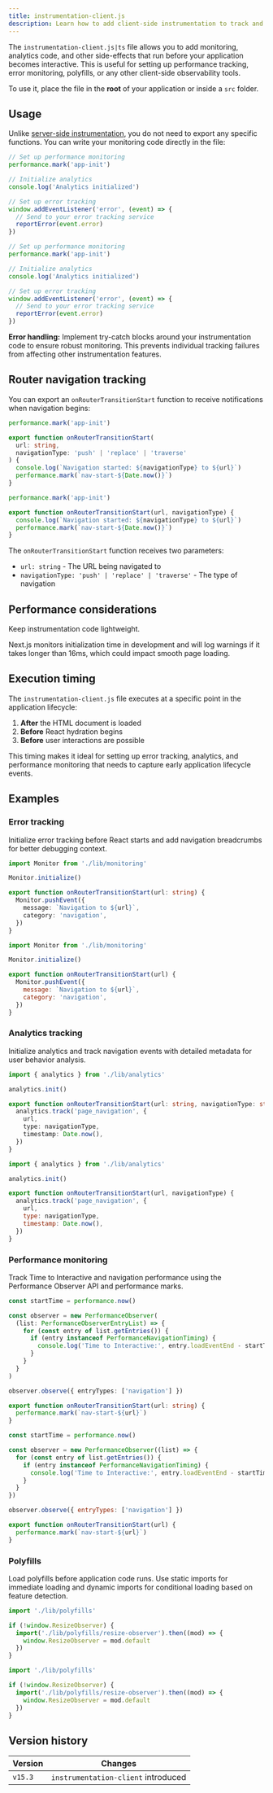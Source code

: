 ```yaml
---
title: instrumentation-client.js
description: Learn how to add client-side instrumentation to track and monitor your Next.js application's frontend performance.
---
```


The `instrumentation-client.js|ts` file allows you to add monitoring, analytics code, and other side-effects that run before your application becomes interactive. This is useful for setting up performance tracking, error monitoring, polyfills, or any other client-side observability tools.

To use it, place the file in the **root** of your application or inside a `src` folder.

## Usage

Unlike [server-side instrumentation](/docs/app/guides/instrumentation), you do not need to export any specific functions. You can write your monitoring code directly in the file:

```ts filename="instrumentation-client.ts" switcher
// Set up performance monitoring
performance.mark('app-init')

// Initialize analytics
console.log('Analytics initialized')

// Set up error tracking
window.addEventListener('error', (event) => {
  // Send to your error tracking service
  reportError(event.error)
})
```

```js filename="instrumentation-client.js" switcher
// Set up performance monitoring
performance.mark('app-init')

// Initialize analytics
console.log('Analytics initialized')

// Set up error tracking
window.addEventListener('error', (event) => {
  // Send to your error tracking service
  reportError(event.error)
})
```

**Error handling:** Implement try-catch blocks around your instrumentation code to ensure robust monitoring. This prevents individual tracking failures from affecting other instrumentation features.

## Router navigation tracking

You can export an `onRouterTransitionStart` function to receive notifications when navigation begins:

```ts filename="instrumentation-client.ts" switcher
performance.mark('app-init')

export function onRouterTransitionStart(
  url: string,
  navigationType: 'push' | 'replace' | 'traverse'
) {
  console.log(`Navigation started: ${navigationType} to ${url}`)
  performance.mark(`nav-start-${Date.now()}`)
}
```

```js filename="instrumentation-client.js" switcher
performance.mark('app-init')

export function onRouterTransitionStart(url, navigationType) {
  console.log(`Navigation started: ${navigationType} to ${url}`)
  performance.mark(`nav-start-${Date.now()}`)
}
```

The `onRouterTransitionStart` function receives two parameters:

- `url: string` - The URL being navigated to
- `navigationType: 'push' | 'replace' | 'traverse'` - The type of navigation

## Performance considerations

Keep instrumentation code lightweight.

Next.js monitors initialization time in development and will log warnings if it takes longer than 16ms, which could impact smooth page loading.

## Execution timing

The `instrumentation-client.js` file executes at a specific point in the application lifecycle:

1. **After** the HTML document is loaded
2. **Before** React hydration begins
3. **Before** user interactions are possible

This timing makes it ideal for setting up error tracking, analytics, and performance monitoring that needs to capture early application lifecycle events.

## Examples

### Error tracking

Initialize error tracking before React starts and add navigation breadcrumbs for better debugging context.

```ts filename="instrumentation-client.ts" switcher
import Monitor from './lib/monitoring'

Monitor.initialize()

export function onRouterTransitionStart(url: string) {
  Monitor.pushEvent({
    message: `Navigation to ${url}`,
    category: 'navigation',
  })
}
```

```js filename="instrumentation-client.js" switcher
import Monitor from './lib/monitoring'

Monitor.initialize()

export function onRouterTransitionStart(url) {
  Monitor.pushEvent({
    message: `Navigation to ${url}`,
    category: 'navigation',
  })
}
```

### Analytics tracking

Initialize analytics and track navigation events with detailed metadata for user behavior analysis.

```ts filename="instrumentation-client.ts" switcher
import { analytics } from './lib/analytics'

analytics.init()

export function onRouterTransitionStart(url: string, navigationType: string) {
  analytics.track('page_navigation', {
    url,
    type: navigationType,
    timestamp: Date.now(),
  })
}
```

```js filename="instrumentation-client.js" switcher
import { analytics } from './lib/analytics'

analytics.init()

export function onRouterTransitionStart(url, navigationType) {
  analytics.track('page_navigation', {
    url,
    type: navigationType,
    timestamp: Date.now(),
  })
}
```

### Performance monitoring

Track Time to Interactive and navigation performance using the Performance Observer API and performance marks.

```ts filename="instrumentation-client.ts" switcher
const startTime = performance.now()

const observer = new PerformanceObserver(
  (list: PerformanceObserverEntryList) => {
    for (const entry of list.getEntries()) {
      if (entry instanceof PerformanceNavigationTiming) {
        console.log('Time to Interactive:', entry.loadEventEnd - startTime)
      }
    }
  }
)

observer.observe({ entryTypes: ['navigation'] })

export function onRouterTransitionStart(url: string) {
  performance.mark(`nav-start-${url}`)
}
```

```js filename="instrumentation-client.js" switcher
const startTime = performance.now()

const observer = new PerformanceObserver((list) => {
  for (const entry of list.getEntries()) {
    if (entry instanceof PerformanceNavigationTiming) {
      console.log('Time to Interactive:', entry.loadEventEnd - startTime)
    }
  }
})

observer.observe({ entryTypes: ['navigation'] })

export function onRouterTransitionStart(url) {
  performance.mark(`nav-start-${url}`)
}
```

### Polyfills

Load polyfills before application code runs. Use static imports for immediate loading and dynamic imports for conditional loading based on feature detection.

```ts filename="instrumentation-client.ts" switcher
import './lib/polyfills'

if (!window.ResizeObserver) {
  import('./lib/polyfills/resize-observer').then((mod) => {
    window.ResizeObserver = mod.default
  })
}
```

```js filename="instrumentation-client.js" switcher
import './lib/polyfills'

if (!window.ResizeObserver) {
  import('./lib/polyfills/resize-observer').then((mod) => {
    window.ResizeObserver = mod.default
  })
}
```

## Version history

| Version | Changes                             |
| ------- | ----------------------------------- |
| `v15.3` | `instrumentation-client` introduced |
